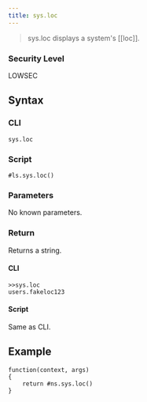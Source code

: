 ```yaml
---
title: sys.loc
---
```


> sys.loc displays a system's [[loc]].

### Security Level

LOWSEC

## Syntax

### CLI

```
sys.loc
```

### Script

```
#ls.sys.loc()
```

### Parameters

No known parameters.

### Return

Returns a string.

#### CLI

```
>>sys.loc
users.fakeloc123
```

#### Script

Same as CLI.

## Example

```
function(context, args)
{
	return #ns.sys.loc()
}
```
